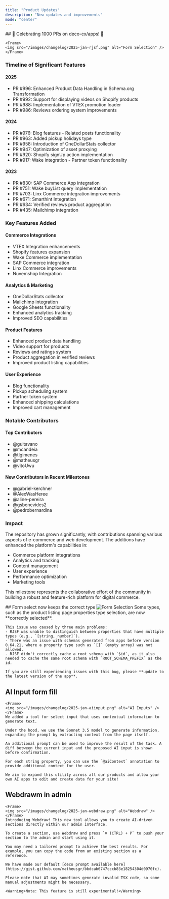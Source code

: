 ```yaml
---
title: "Product Updates"
description: "New updates and improvements"
mode: "center"
---
```


<Update label="February 2025">
## 🎉 Celebrating 1000 PRs on deco-cx/apps! 🎉

    <Frame>
    <img src="/images/changelog/2025-jan-rjsf.png" alt="Form Selection" />
    </Frame> 


### Timeline of Significant Features

#### 2025
- PR #996: Enhanced Product Data Handling in Schema.org Transformation
- PR #992: Support for displaying videos on Shopify products
- PR #988: Implementation of VTEX promotion loader
- PR #986: Reviews ordering system improvements

#### 2024
- PR #976: Blog features - Related posts functionality
- PR #963: Added pickup holidays type
- PR #958: Introduction of OneDollarStats collector
- PR #947: Optimization of asset proxying
- PR #920: Shopify signUp action implementation
- PR #917: Wake integration - Partner token functionality

#### 2023
- PR #830: SAP Commerce App integration
- PR #751: Wake buyList query implementation
- PR #703: Linx Commerce integration improvements
- PR #671: Smarthint Integration
- PR #634: Verified reviews product aggregation
- PR #435: Mailchimp integration

### Key Features Added

#### Commerce Integrations
- VTEX Integration enhancements
- Shopify features expansion
- Wake Commerce implementation
- SAP Commerce integration
- Linx Commerce improvements
- Nuvemshop Integration

#### Analytics & Marketing
- OneDollarStats collector
- Mailchimp integration
- Google Sheets functionality
- Enhanced analytics tracking
- Improved SEO capabilities

#### Product Features
- Enhanced product data handling
- Video support for products
- Reviews and ratings system
- Product aggregation in verified reviews
- Improved product listing capabilities

#### User Experience
- Blog functionality
- Pickup scheduling system
- Partner token system
- Enhanced shipping calculations
- Improved cart management

### Notable Contributors

#### Top Contributors
- @guitavano
- @mcandeia
- @tlgimenes
- @matheusgr
- @vitoUwu

#### New Contributors in Recent Milestones
- @gabriel-kerchner
- @AlexWasHeree
- @aline-pereira
- @gsbenevides2
- @pedrobernardina

### Impact

The repository has grown significantly, with contributions spanning various aspects of e-commerce and web development. The additions have enhanced the platform's capabilities in:

- Commerce platform integrations
- Analytics and tracking
- Content management
- User experience
- Performance optimization
- Marketing tools

This milestone represents the collaborative effort of the community in building a robust and feature-rich platform for digital commerce.
</Update>

<Update label="January 2025">
  ## Form select now keeps the correct type
    <Frame>
    <img src="/images/changelog/2025-jan-rjsf.png" alt="Form Selection" />
    </Frame> 
    Some types, such as the product listing page properties type selection, are now **correctly selected**.

    This issue was caused by three main problems:
    - RJSF was unable to distinguish between properties that have multiple types (e.g., `[string, number]`).
    - There was an issue with schemas generated from apps before version 0.64.21, where a property type such as `[]` (empty array) was not allowed.
    - RJSF didn't correctly cache a root schema with `$id`, as it also needed to cache the same root schema with `ROOT_SCHEMA_PREFIX` as the id.

    If you are still experiencing issues with this bug, please **update to the latest version of the app**.

  ## AI Input form fill
    <Frame>
    <img src="/images/changelog/2025-jan-aiinput.png" alt="AI Inputs" />
    </Frame> 
    We added a tool for select input that uses contextual information to generate text.

    Under the hood, we use the Sonnet 3.5 model to generate information, expanding the prompt by extracting context from the page itself.

    An additional prompt can be used to improve the result of the task. A diff between the current input and the proposed AI input is shown before confirmation.

    For each string property, you can use the `@aiContext` annotation to provide additional context for the user.

    We aim to expand this utility across all our products and allow your own AI apps to edit and create data for your site!

  ## Webdrawm in admin
    <Frame>
    <img src="/images/changelog/2025-jan-webdraw.png" alt="Webdraw" />
    </Frame> 
    Introducing Webdraw! This new tool allows you to create AI-driven sections directly within our admin interface.

    To create a section, use Webdraw and press `⌘ (CTRL) + P` to push your section to the admin and start using it.

    You may need a tailored prompt to achieve the best results. For example, you can copy the code from an existing section as a reference.

    We have made our default [deco prompt available here](https://gist.github.com/matheusgr/bbdcab6747cccb83e18254304d0970fc).

    Please note that AI may sometimes generate invalid TSX code, so some manual adjustments might be necessary.

    <Warning>Note: This feature is still experimental!</Warning>

</Update>